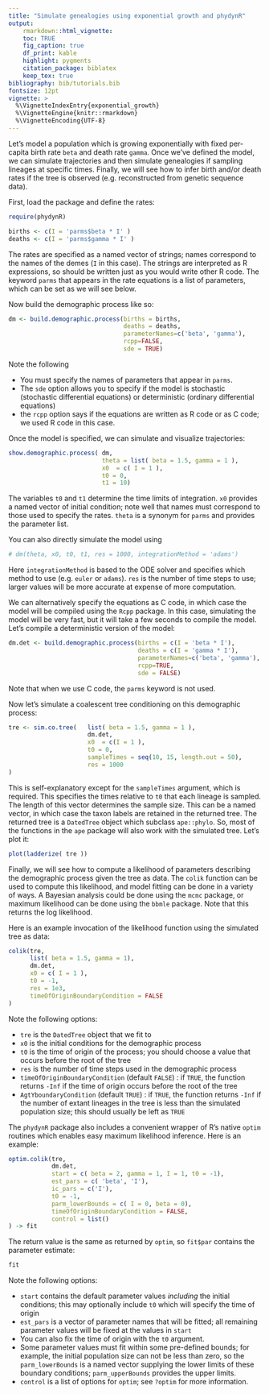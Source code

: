 ```yaml
---
title: "Simulate genealogies using exponential growth and phydynR"
output:
    rmarkdown::html_vignette:
    toc: TRUE
    fig_caption: true
    df_print: kable
    highlight: pygments
    citation_package: biblatex
    keep_tex: true
bibliography: bib/tutorials.bib
fontsize: 12pt
vignette: >
  %\VignetteIndexEntry{exponential_growth}
  %\VignetteEngine{knitr::rmarkdown}
  %\VignetteEncoding{UTF-8}
---
```



Let's model a population which is growing exponentially with fixed per-capita birth rate `beta` and death rate `gamma`. 
Once we've defined the model, we can simulate trajectories and then simulate genealogies if sampling lineages at specific times. 
Finally, we will see how to infer birth and/or death rates if the tree is observed (e.g. reconstructed from genetic sequence data). 

First, load the package and define the rates: 
```r
require(phydynR)
```

```r
births <- c(I = 'parms$beta * I' )
deaths <- c(I = 'parms$gamma * I' )
```

The rates are specified as a named vector of strings; names correspond to the 
names of the demes (`I` in this case). The strings are interpreted as R expressions, 
so should be written just as you would write other R code. The keyword `parms` 
that appears in the rate equations is a list of parameters, which can be set as 
we will see below. 

Now build the demographic process like so:
```r
dm <- build.demographic.process(births = births,
                                deaths = deaths,
                                parameterNames=c('beta', 'gamma'),
                                rcpp=FALSE,
                                sde = TRUE)
```

Note the following

* You must specify the names of parameters that appear in `parms`. 
* The `sde` option allows you to specify if the model is stochastic (stochastic differential equations) or deterministic (ordinary differential equations)
* the `rcpp` option says if the equations are written as R code or as C code; 
we used R code in this case. 

Once the model is specified, we can simulate and visualize trajectories: 

```r
show.demographic.process( dm,
                          theta = list( beta = 1.5, gamma = 1 ),
                          x0  = c( I = 1 ),
                          t0 = 0,
                          t1 = 10) 
```

The variables `t0` and `t1` determine the time limits of integration. 
`x0` provides a named vector of initial condition; note well that names must 
correspond to those used to specify the rates. `theta` is a synonym for `parms` 
and provides the parameter list. 

You can also directly simulate the model using

```r
# dm(theta, x0, t0, t1, res = 1000, integrationMethod = 'adams')
```

Here `integrationMethod` is based to the ODE solver and specifies which method to 
use (e.g. `euler` or `adams`). `res` is the number of time steps to use; larger 
values will be more accurate at expense of more computation. 

We can alternatively specify the equations as C code, in which case the model will be compiled using the `Rcpp` package. In this case, simulating the model will be very fast, but it will take a few seconds to compile the model. 
Let's compile a deterministic version of the model:

```r
dm.det <- build.demographic.process(births = c(I = 'beta * I'),
                                    deaths = c(I = 'gamma * I'),
                                    parameterNames=c('beta', 'gamma'),
                                    rcpp=TRUE,
                                    sde = FALSE)
```
Note that when we use C code, the `parms` keyword is not used. 

Now let's simulate a coalescent tree conditioning on this demographic process: 
```r
tre <- sim.co.tree(   list( beta = 1.5, gamma = 1 ),
                      dm.det,
                      x0  = c(I = 1 ),
                      t0 = 0,
                      sampleTimes = seq(10, 15, length.out = 50),
                      res = 1000
) 
```

This is self-explanatory except for the `sampleTimes` argument, which is required. 
This specifies the times relative to `t0` that each lineage is sampled. 
The length of this vector determines the sample size. 
This can be a named vector, in which case the taxon labels are retained in the returned tree. 
The returned tree is a `DatedTree` object which subclass `ape::phylo`. So, most of the functions in the `ape` package will also work with the simulated tree. Let's plot it: 

```r
plot(ladderize( tre ))
```

Finally, we will see how to compute a likelihood of parameters describing the 
demographic process given the tree as data. 
The `colik` function can be used to compute this likelihood, and model fitting can be done in a variety of ways. A Bayesian analysis could be done using the `mcmc` package, 
or maximum likelihood can be done using the `bbmle` package. 
Note that this returns the log likelihood. 

Here is an example invocation of the likelihood function using the simulated tree as data: 
```r
colik(tre,
      list( beta = 1.5, gamma = 1),
      dm.det,
      x0 = c( I = 1 ),
      t0 = -1,
      res = 1e3,
      timeOfOriginBoundaryCondition = FALSE
)
```

Note the following options:

* `tre` is the `DatedTree` object that we fit to
* `x0` is the initial conditions for the demographic process
* `t0` is the time of origin of the process; you should choose a value that occurs before the root of the tree
* `res` is the number of time steps used in the demographic process
* `timeOfOriginBoundaryCondition` (default `FALSE`) : if `TRUE`, the function returns `-Inf` if the time of origin occurs before the root of the tree
* `AgtYboundaryCondition` (default `TRUE`) : if `TRUE`, the function returns `-Inf` if the number of extant lineages in the tree is less than the simulated population size; this should usually be left as `TRUE`

The `phydynR` package also includes a convenient wrapper of R's native `optim` 
routines which enables easy maximum likelihood inference. Here is an example:

```r
optim.colik(tre,
            dm.det,
            start = c( beta = 2, gamma = 1, I = 1, t0 = -1),
            est_pars = c( 'beta', 'I'),
            ic_pars = c('I'),
            t0 = -1,
            parm_lowerBounds = c( I = 0, beta = 0),
            timeOfOriginBoundaryCondition = FALSE,
            control = list()
) -> fit 
```

The return value is the same as returned by `optim`, so `fit$par` contains the parameter estimate:

```r
fit
```

Note the following options:

* `start` contains the default parameter values *including* the initial conditions; this may optionally include `t0` which will specify the time of origin
* `est_pars` is a vector of parameter names that will be fitted; all remaining parameter values will be fixed at the values in `start`
* You can also fix the time of origin with the `t0` argument. 
* Some parameter values must fit within some pre-defined bounds; for example, the initial population size can not be less than zero, so the `parm_lowerBounds` is a named vector supplying the lower limits of these boundary conditions; `parm_upperBounds` provides the upper limits. 
* `control` is a list of options for `optim`; see `?optim` for more information.
